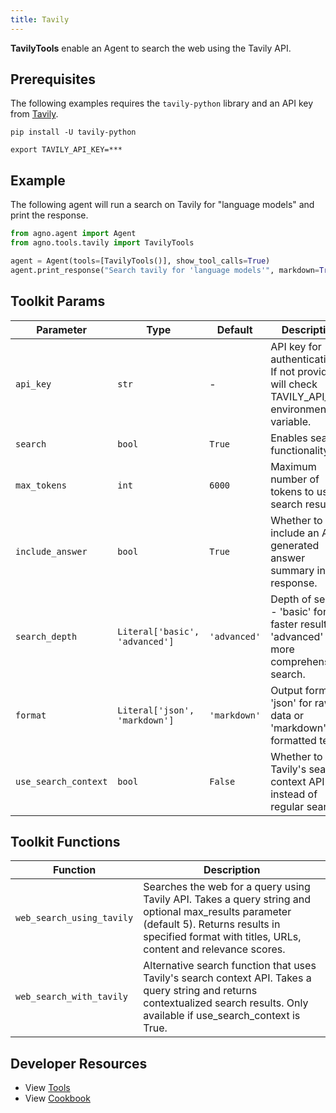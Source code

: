 ```yaml
---
title: Tavily
---
```


**TavilyTools** enable an Agent to search the web using the Tavily API.

## Prerequisites

The following examples requires the `tavily-python` library and an API key from [Tavily](https://tavily.com/).

```shell
pip install -U tavily-python
```

```shell
export TAVILY_API_KEY=***
```

## Example

The following agent will run a search on Tavily for "language models" and print the response.

```python cookbook/agent_concepts/tools/tavily_tools.py
from agno.agent import Agent
from agno.tools.tavily import TavilyTools

agent = Agent(tools=[TavilyTools()], show_tool_calls=True)
agent.print_response("Search tavily for 'language models'", markdown=True)
```

## Toolkit Params

| Parameter            | Type                           | Default      | Description                                                                                  |
| -------------------- | ------------------------------ | ------------ | -------------------------------------------------------------------------------------------- |
| `api_key`            | `str`                          | -            | API key for authentication. If not provided, will check TAVILY_API_KEY environment variable. |
| `search`             | `bool`                         | `True`       | Enables search functionality.                                                                |
| `max_tokens`         | `int`                          | `6000`       | Maximum number of tokens to use in search results.                                           |
| `include_answer`     | `bool`                         | `True`       | Whether to include an AI-generated answer summary in the response.                           |
| `search_depth`       | `Literal['basic', 'advanced']` | `'advanced'` | Depth of search - 'basic' for faster results or 'advanced' for more comprehensive search.    |
| `format`             | `Literal['json', 'markdown']`  | `'markdown'` | Output format - 'json' for raw data or 'markdown' for formatted text.                        |
| `use_search_context` | `bool`                         | `False`      | Whether to use Tavily's search context API instead of regular search.                        |

## Toolkit Functions

| Function                  | Description                                                                                                                                                                                              |
| ------------------------- | -------------------------------------------------------------------------------------------------------------------------------------------------------------------------------------------------------- |
| `web_search_using_tavily` | Searches the web for a query using Tavily API. Takes a query string and optional max_results parameter (default 5). Returns results in specified format with titles, URLs, content and relevance scores. |
| `web_search_with_tavily`  | Alternative search function that uses Tavily's search context API. Takes a query string and returns contextualized search results. Only available if use_search_context is True.                         |

## Developer Resources

- View [Tools](https://github.com/agno-agi/agno/blob/main/libs/agno/agno/tools/tavily.py)
- View [Cookbook](https://github.com/agno-agi/agno/blob/main/cookbook/agent_concepts/tools/tavily_tools.py)
